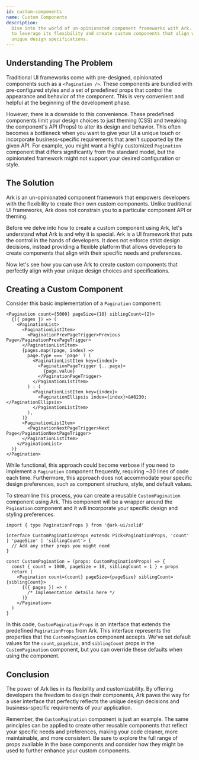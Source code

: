 ```yaml
---
id: custom-components
name: Custom Components
description:
  Dive into the world of un-opinionated component frameworks with Ark. Learn how
  to leverage its flexibility and create custom components that align with your
  unique design specifications.
---
```


## Understanding The Problem

Traditional UI frameworks come with pre-designed, opinionated components such as
a `<Pagination />`. These components are bundled with pre-configured styles and
a set of predefined props that control the appearance and behavior of the
component. This is very convenient and helpful at the beginning of the
development phase.

However, there is a downside to this convenience. These predefined components
limit your design choices to just theming (CSS) and tweaking the component's API
(Props) to alter its design and behavior. This often becomes a bottleneck when
you want to give your UI a unique touch or incorporate business-specific
requirements that aren't supported by the given API. For example, you might want
a highly customized `Pagination` component that differs significantly from the
standard model, but the opinionated framework might not support your desired
configuration or style.

## The Solution

Ark is an un-opinionated component framework that empowers developers with the
flexibility to create their own custom components. Unlike traditional UI
frameworks, Ark does not constrain you to a particular component API or theming.

Before we delve into how to create a custom component using Ark, let's
understand what Ark is and why it is special. Ark is a UI framework that puts
the control in the hands of developers. It does not enforce strict design
decisions, instead providing a flexible platform that allows developers to
create components that align with their specific needs and preferences.

Now let's see how you can use Ark to create custom components that perfectly
align with your unique design choices and specifications.

## Creating a Custom Component

Consider this basic implementation of a `Pagination` component:

```tsx
<Pagination count={5000} pageSize={10} siblingCount={2}>
  {({ pages }) => (
    <PaginationList>
      <PaginationListItem>
        <PaginationPrevPageTrigger>Previous Page</PaginationPrevPageTrigger>
      </PaginationListItem>
      {pages.map((page, index) =>
        page.type === 'page' ? (
          <PaginationListItem key={index}>
            <PaginationPageTrigger {...page}>
              {page.value}
            </PaginationPageTrigger>
          </PaginationListItem>
        ) : (
          <PaginationListItem key={index}>
            <PaginationEllipsis index={index}>&#8230;</PaginationEllipsis>
          </PaginationListItem>
        ),
      )}
      <PaginationListItem>
        <PaginationNextPageTrigger>Next Page</PaginationNextPageTrigger>
      </PaginationListItem>
    </PaginationList>
  )}
</Pagination>
```

While functional, this approach could become verbose if you need to implement a
`Pagination` component frequently, requiring ~30 lines of code each time.
Furthermore, this approach does not accommodate your specific design
preferences, such as component structure, style, and default values.

To streamline this process, you can create a reusable `CustomPagination`
component using Ark. This component will be a wrapper around the `Pagination`
component and it will incorporate your specific design and styling preferences.

```tsx
import { type PaginationProps } from '@ark-ui/solid'

interface CustomPaginationProps extends Pick<PaginationProps, 'count' | 'pageSize' | 'siblingCount'> {
  // Add any other props you might need
}

const CustomPagination = (props: CustomPaginationProps) => {
  const { count = 1000, pageSize = 10, siblingCount = 1 } = props
  return (
    <Pagination count={count} pageSize={pageSize} siblingCount={siblingCount}>
      {({ pages }) => (
        /* Implementation details here */
      )}
    </Pagination>
  )
}
```

In this code, `CustomPaginationProps` is an interface that extends the
predefined `PaginationProps` from Ark. This interface represents the properties
that the `CustomPagination` component accepts. We've set default values for the
`count`, `pageSize`, and `siblingCount` props in the `CustomPagination`
component, but you can override these defaults when using the component.

## Conclusion

The power of Ark lies in its flexibility and customizability. By offering
developers the freedom to design their components, Ark paves the way for a user
interface that perfectly reflects the unique design decisions and
business-specific requirements of your application.

Remember, the `CustomPagination` component is just an example. The same
principles can be applied to create other reusable components that reflect your
specific needs and preferences, making your code cleaner, more maintainable, and
more consistent. Be sure to explore the full range of props available in the
base components and consider how they might be used to further enhance your
custom components.
